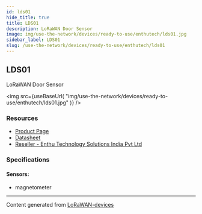 ```yaml
---
id: lds01
hide_title: true
title: LDS01
description: LoRaWAN Door Sensor
image: img/use-the-network/devices/ready-to-use/enthutech/lds01.jpg
sidebar_label: LDS01
slug: /use-the-network/devices/ready-to-use/enthutech/lds01
---
```



## LDS01

LoRaWAN Door Sensor

<img
  src={useBaseUrl(
    "img/use-the-network/devices/ready-to-use/enthutech/lds01.jpg"
  )}
/>

### Resources

- [Product Page](http://www.dragino.com/products/lora-lorawan-end-node/item/157-lds01.html)
- [Datasheet](http://www.dragino.com/products/lora-lorawan-end-node/item/157-lds01.html)
- [Reseller - Enthu Technology Solutions India Pvt Ltd](https://www.enthutech.in/zh_HK/shop/category/lora-devices-2)

### Specifications

#### Sensors:

- magnetometer

---

Content generated from
[LoRaWAN-devices](https://github.com/TheThingsNetwork/lorawan-devices)
